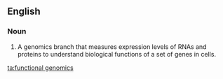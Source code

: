 ==English==
{{wikipedia}}

===Noun===
{{en-noun|head=[[functional]] [[genomics]]|-}}
# {{context|biochemistry|genetics|lang=en}} A genomics branch that measures expression levels of RNAs and proteins to understand biological functions of a set of genes in cells.

[[ta:functional genomics]]